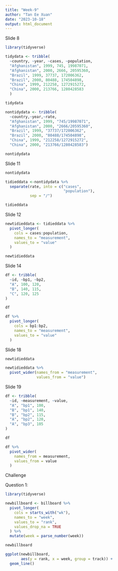 ```yaml
---
title: "Week-9"
author: "Tan Ee Xuan"
date: "2023-10-18"
output: html_document
---
```


Slide 8
```r
library(tidyverse)

tidydata <- tribble(
  ~country, ~year, ~cases, ~population,
  "Afghanistan", 1999, 745, 19987071,
  "Afghanistan", 2000, 2666, 20595360,
  "Brazil", 1999, 37737, 172006362,
  "Brazil", 2000, 80488, 174504898,
  "China", 1999, 212258, 1272915272,
  "China", 2000, 213766, 1280428583
  )

tidydata
```

```r
nontidydata <- tribble(
  ~country,~year,~rate,
  "Afghanistan", 1999, "745/19987071",
  "Afghanistan", 2000, "2666/20595360",
  "Brazil", 1999, "37737/172006362",
  "Brazil", 2000, "80488/174504898",
  "China", 1999, "212258/1272915272",
  "China", 2000, "213766/1280428583")

nontidydata
```

Slide 11
```r
nontidydata

tidieddata <-nontidydata %>%
  separate(rate, into = c("cases",
                          "population"),
           sep = "/")

tidieddata
```

Slide 12
```r
newtidieddata <- tidieddata %>%
  pivot_longer(
    cols = cases:population,
    names_to = "measurement",
    values_to = "value"
  )

newtidieddata
```

Slide 14
```r
df <- tribble(
  ~id, ~bp1, ~bp2,
  "A", 100, 120,
  "B", 140, 115,
  "C", 120, 125
)

df

df %>%
  pivot_longer(
    cols = bp1:bp2,
    names_to = "measurement",
    values_to = "value"
  )
```

Slide 18
```r
newtidieddata

newtidieddata %>%
  pivot_wider(names_from = "measurement",
              values_from = "value")
```

Slide 19
```r
df <- tribble(
  ~id, ~measurement, ~value,
  "A", "bp1", 100,
  "B", "bp1", 140,
  "B", "bp2", 115,
  "A", "bp2", 120,
  "A", "bp3", 105
)

df

df %>%
  pivot_wider(
    names_from = measurement,
    values_from = value
  )
```
Challenge 

Question 1:
```r
library(tidyverse)

newbillboard <- billboard %>%
  pivot_longer(
    cols = starts_with("wk"),
    names_to = "week",
    values_to = "rank",
    values_drop_na = TRUE
  ) %>%
  mutate(week = parse_number(week))

newbillboard

ggplot(newbillboard, 
       aes(y = rank, x = week, group = track)) +
  geom_line()
```